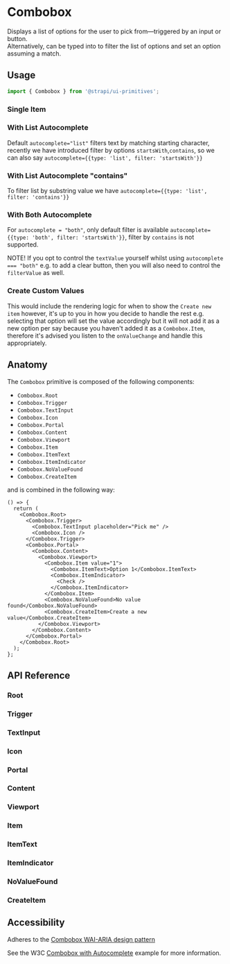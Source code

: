 

<Meta of={ComboboxStories} />

# Combobox

Displays a list of options for the user to pick from—triggered by an input or button. <br /> Alternatively, can be typed
into to filter the list of options and set an option assuming a match.

## Usage

```ts
import { Combobox } from '@strapi/ui-primitives';
```

### Single Item

<Canvas of={ComboboxStories.BasicUsage} />

### With List Autocomplete

Default `autocomplete="list"` filters text by matching starting character, recently we have introduced filter by options
`startsWith`,`contains`, so we can also say `autocomplete={{type: 'list', filter: 'startsWith'}}`

<Canvas of={ComboboxStories.ListAutocomplete} />

### With List Autocomplete "contains"

To filter list by substring value we have `autocomplete={{type: 'list', filter: 'contains'}}`

<Canvas of={ComboboxStories.ListContainsAutocomplete} />

### With Both Autocomplete

For `autocomplete = "both"`, only default filter is available `autocomplete={{type: 'both', filter: 'startsWith'}}`,
filter by `contains` is not supported.

NOTE! If you opt to control the `textValue` yourself whilst using `autocomplete === "both"` e.g. to add a clear button,
then you will also need to control the `filterValue` as well.

<Canvas of={ComboboxStories.BothAutocomplete} />

### Create Custom Values

This would include the rendering logic for when to show the `Create new item` however, it's up to you in how you decide
to handle the rest e.g. selecting that option will set the value accordingly but it will not add it as a new option per
say because you haven't added it as a `Combobox.Item`, therefore it's advised you listen to the `onValueChange` and
handle this appropriately.

<Canvas of={ComboboxStories.CreateCustomValues} />

## Anatomy

The `Combobox` primitive is composed of the following components:

- `Combobox.Root`
- `Combobox.Trigger`
- `Combobox.TextInput`
- `Combobox.Icon`
- `Combobox.Portal`
- `Combobox.Content`
- `Combobox.Viewport`
- `Combobox.Item`
- `Combobox.ItemText`
- `Combobox.ItemIndicator`
- `Combobox.NoValueFound`
- `Combobox.CreateItem`

and is combined in the following way:

```tsx
() => {
  return (
    <Combobox.Root>
      <Combobox.Trigger>
        <Combobox.TextInput placeholder="Pick me" />
        <Combobox.Icon />
      </Combobox.Trigger>
      <Combobox.Portal>
        <Combobox.Content>
          <Combobox.Viewport>
            <Combobox.Item value="1">
              <Combobox.ItemText>Option 1</Combobox.ItemText>
              <Combobox.ItemIndicator>
                <Check />
              </Combobox.ItemIndicator>
            </Combobox.Item>
            <Combobox.NoValueFound>No value found</Combobox.NoValueFound>
            <Combobox.CreateItem>Create a new value</Combobox.CreateItem>
          </Combobox.Viewport>
        </Combobox.Content>
      </Combobox.Portal>
    </Combobox.Root>
  );
};
```

## API Reference

### Root

<ArgsTable of={Combobox.Root} />

### Trigger

<ArgsTable of={Combobox.Trigger} />

### TextInput

<ArgsTable of={Combobox.TextInput} />

### Icon

<ArgsTable of={Combobox.Icon} />

### Portal

<ArgsTable of={Combobox.Portal} />

### Content

<ArgsTable of={Combobox.Content} />

### Viewport

<ArgsTable of={Combobox.Viewport} />

### Item

<ArgsTable of={Combobox.Item} />

### ItemText

<ArgsTable of={Combobox.ItemText} />

### ItemIndicator

<ArgsTable of={Combobox.ItemIndicator} />

### NoValueFound

<ArgsTable of={Combobox.NoValueFound} />

### CreateItem

<ArgsTable of={Combobox.CreateItem} />

## Accessibility

Adheres to the [Combobox WAI-ARIA design pattern](https://www.w3.org/WAI/ARIA/apg/patterns/combobox/)

See the W3C
[Combobox with Autocomplete](https://www.w3.org/WAI/ARIA/apg/patterns/combobox/examples/combobox-autocomplete-both)
example for more information.
